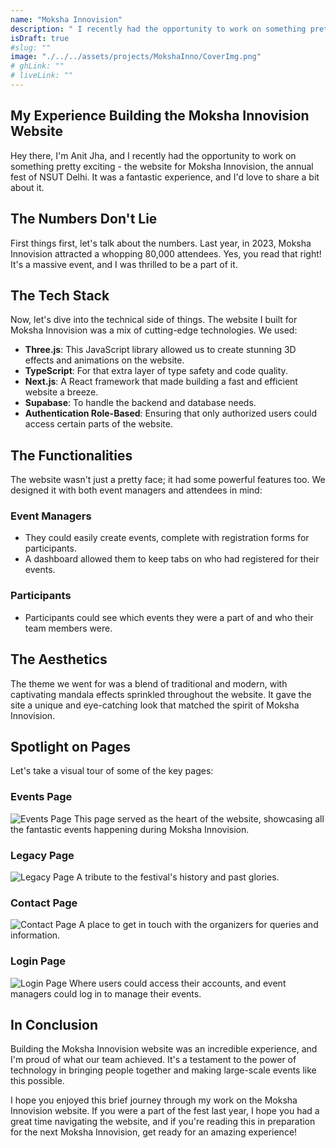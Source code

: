 ```yaml
---
name: "Moksha Innovision"
description: " I recently had the opportunity to work on something pretty exciting - the website for Moksha Innovision, the annual fest of NSUT Delhi."
isDraft: true
#slug: ""
image: "./../../assets/projects/MokshaInno/CoverImg.png"
# ghLink: ""
# liveLink: ""
---
```


## My Experience Building the Moksha Innovision Website

Hey there, I'm Anit Jha, and I recently had the opportunity to work on something pretty exciting - the website for Moksha Innovision, the annual fest of NSUT Delhi. It was a fantastic experience, and I'd love to share a bit about it.

## The Numbers Don't Lie

First things first, let's talk about the numbers. Last year, in 2023, Moksha Innovision attracted a whopping 80,000 attendees. Yes, you read that right! It's a massive event, and I was thrilled to be a part of it.

## The Tech Stack

Now, let's dive into the technical side of things. The website I built for Moksha Innovision was a mix of cutting-edge technologies. We used:

- **Three.js**: This JavaScript library allowed us to create stunning 3D effects and animations on the website.
- **TypeScript**: For that extra layer of type safety and code quality.
- **Next.js**: A React framework that made building a fast and efficient website a breeze.
- **Supabase**: To handle the backend and database needs.
- **Authentication Role-Based**: Ensuring that only authorized users could access certain parts of the website.

## The Functionalities

The website wasn't just a pretty face; it had some powerful features too. We designed it with both event managers and attendees in mind:

### Event Managers

- They could easily create events, complete with registration forms for participants.
- A dashboard allowed them to keep tabs on who had registered for their events.

### Participants

- Participants could see which events they were a part of and who their team members were.

## The Aesthetics

The theme we went for was a blend of traditional and modern, with captivating mandala effects sprinkled throughout the website. It gave the site a unique and eye-catching look that matched the spirit of Moksha Innovision.

## Spotlight on Pages

Let's take a visual tour of some of the key pages:

### Events Page

![Events Page](../../assets/projects/MokshaInno/EventsPage.jpg)
This page served as the heart of the website, showcasing all the fantastic events happening during Moksha Innovision.

### Legacy Page

![Legacy Page](../../assets/projects/MokshaInno/LegacyPage.png)
A tribute to the festival's history and past glories.

### Contact Page

![Contact Page](../../assets/projects/MokshaInno/ContactPage.png)
A place to get in touch with the organizers for queries and information.

### Login Page

![Login Page](../../assets/projects/MokshaInno/loginpage.png)
Where users could access their accounts, and event managers could log in to manage their events.

## In Conclusion

Building the Moksha Innovision website was an incredible experience, and I'm proud of what our team achieved. It's a testament to the power of technology in bringing people together and making large-scale events like this possible.

I hope you enjoyed this brief journey through my work on the Moksha Innovision website. If you were a part of the fest last year, I hope you had a great time navigating the website, and if you're reading this in preparation for the next Moksha Innovision, get ready for an amazing experience!
